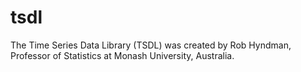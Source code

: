 # tsdl
The Time Series Data Library (TSDL) was created by Rob Hyndman, Professor of Statistics at Monash University, Australia.
